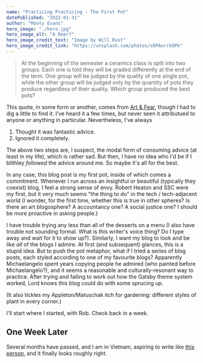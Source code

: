 ```yaml
---
name: "Practicing Practicing - The First Pot"
datePublished: "2022-01-31"
author: "Monty Evans"
hero_image: "./hero.jpg"
hero_image_alt: "A Deer?"
hero_image_credit_text: "Image by Will Rust"
hero_image_credit_link: "https://unsplash.com/photos/sOPAxrrXdPk"
---
```


> At the beginning of the semester a ceramics class is split into two groups.
> Each one is told they will be graded differently at the end of the term. One group will be judged by the quality of one single pot, while the other group will be judged only by the quantity of pots they produce regardless of their quality.
> Which group produced the best pots?

This quote, in some form or another, comes from [Art & Fear](https://www.amazon.com/Art-Fear-Observations-Rewards-Artmaking/dp/0961454733/ref=as_li_ss_tl), though I had to dig a little to find it.
I've heard it a few times, but never seen it attributued to anyone or anything in particular. Nevertheless, I've always

1. Thought it was fantastic advice.
2. Ignored it completely.

The above two steps are, I suspect, the modal form of consuming advice (at least in my life), which is rather sad. But then, I have no idea who I'd be if I blithley _followed_ the advice around me.
So maybe it's all for the best.

In any case, this blog post is my first pot, inside of which comes a commitment. Whenever I run across an insightful or beautiful (typically they coexist) blog, I feel a strong sense of envy. Robert Heaton and SSC were my first,
but it very much seems "the thing to do" in the tech / tech-adjacent world (I wonder, for the first time, whether this is true in other spheres? Is there an art blogosphere? A accountancy one? A social justice one? I should be more proactive in asking people.)

I have trouble trying any less than all of the desserts on a menu (I also have trouble not sounding formal. What is this writer's voice thing? Do I type away and wait for it to show up?). Similarly, I want my blog to look and be like _all_ of the blogs I admire.
At first (and subsequent) glances, this is a stupid idea. But to push the pot metaphor, what if I tried a series of blog posts, each styled according to one of my favourite blogs? Apparently Michaelangelo spent years copying people he admired (who painted before Michaelangelo?),
and it seems a reasonable and culturally-resonant way to practice. After trying and failing to work out how the Gatsby theme system worked, Lord knows this blog could do with some sprucing up.

(It also tickles my Appleton/Matuschak itch for gardening: different styles of plant in every corner.)

I'll start where I started, with Rob. Check back in a week.

## One Week Later

Several months have passed, and I am in Vietnam, aspiring to write like [this person](http://www.anarchyishyperbole.com/p/significant-digits.html), and it finally looks roughly right.
